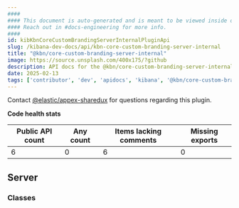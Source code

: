 ```yaml
---
####
#### This document is auto-generated and is meant to be viewed inside our experimental, new docs system.
#### Reach out in #docs-engineering for more info.
####
id: kibKbnCoreCustomBrandingServerInternalPluginApi
slug: /kibana-dev-docs/api/kbn-core-custom-branding-server-internal
title: "@kbn/core-custom-branding-server-internal"
image: https://source.unsplash.com/400x175/?github
description: API docs for the @kbn/core-custom-branding-server-internal plugin
date: 2025-02-13
tags: ['contributor', 'dev', 'apidocs', 'kibana', '@kbn/core-custom-branding-server-internal']
---
```




Contact [@elastic/appex-sharedux](https://github.com/orgs/elastic/teams/appex-sharedux) for questions regarding this plugin.

**Code health stats**

| Public API count  | Any count | Items lacking comments | Missing exports |
|-------------------|-----------|------------------------|-----------------|
| 6 | 0 | 6 | 0 |

## Server

### Classes
<DocDefinitionList data={kbnCoreCustomBrandingServerInternalObj.server.classes}/>

